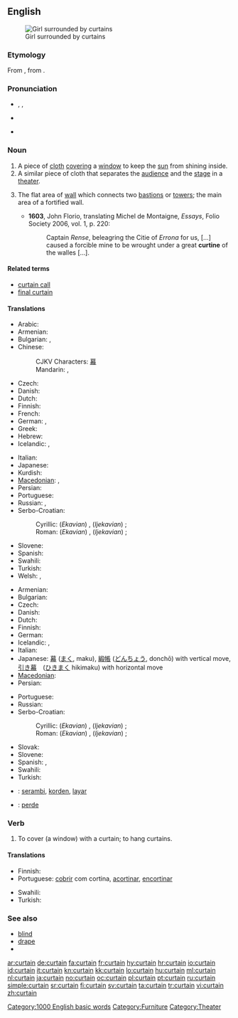 ==English==
[[Image:Jan Vermeer van Delft 003.jpg|thumb|Girl surrounded by curtains]]

===Etymology===
From {{etyl|fro}} {{term|cortine}}, from {{etyl|la}} {{term|cortina}}.

===Pronunciation===
* {{enPR|kû(r)'tən}}, {{IPA|/ˈkɜː(r)tən/}}, {{SAMPA|/"k3:(r)t@n/}}
* {{audio|en-us-curtain.ogg|Audio (US)}}
* {{audio|En-uk-curtain.ogg|Audio (UK)}}
*: {{rhymes|ɜː(r)tən}}

===Noun===
{{en-noun}}

# A piece of [[cloth]] [[cover]]ing a [[window]] to keep the [[sun]] from shining inside.
# A similar piece of cloth that separates the [[audience]] and the [[stage]] in a [[theater]].
# {{context|fortifications}} The flat area of [[wall]] which connects two [[bastions]] or [[towers]]; the main area of a fortified wall.
#* '''1603''', John Florio, translating Michel de Montaigne, ''Essays'', Folio Society 2006, vol. 1, p. 220:
#*: Captain ''Rense'', beleagring the Citie of ''Errona'' for us, [...] caused a forcible mine to be wrought under a great '''curtine''' of the walles [...].

====Related terms====
* [[curtain call]]
* [[final curtain]]

====Translations====
{{trans-top|piece of cloth covering a window}}
* Arabic: {{t|ar|ستارة|f|tr=sitaara}}
* Armenian: {{t-|hy|վարագույր|tr=varaguyr}}
* Bulgarian: {{t|bg|перде|n}},  {{t+|bg|завеса|f}}
* Chinese:
*: CJKV Characters: [[幕]]
*: Mandarin: {{t|cmn|窗簾|sc=Hani}},  {{t|cmn|窗帘|tr=chuānglián|sc=Hani}}
* Czech: {{t-|cs|závěs|m}}
* Danish: {{t-|da|gardin|n}}
* Dutch: {{t|nl|gordijn|f}}
* Finnish: {{t-|fi|verho}}
* French: {{t+|fr|rideau|m}}
* German: {{t+|de|Vorhang|m}},  {{t+|de|Gardine|f}}
* Greek: {{t|el|κουρτίνα|f|sc=Grek}}
* Hebrew: {{t+|he|וילון|m|tr=vilon}}
* Icelandic: {{t+|is|gluggatjald|n}}, {{t|is|gardína|f}}
{{trans-mid}}
* Italian: {{t+|it|tenda|f}}
* Japanese: {{t+|ja|カーテン|tr=kāten}}
* Kurdish: {{ku-Arab|[[په‌رده‌]]}}
* [[Macedonian]]: {{t-|mk|завеса|f|tr=závesa}},  {{t|mk|перде|n|tr=pérde}}
* Persian: {{t+|fa|پرده|tr=pardeh|xs=Persian}}
* Portuguese: {{t+|pt|cortina|f}}
* Russian: {{t+|ru|штора|f|tr=štóra}}, {{t+|ru|занавеска|f|tr=zanav'éska}}
* Serbo-Croatian:
*: Cyrillic: (''Ekavian'') {{tø|sh|завеса|f|alt=за̑веса|sc=Cyrl|xs=Serbo-Croatian}}, (''Ijekavian'') {{tø|sh|завјеса|f|alt=за̑вјеса|sc=Cyrl|xs=Serbo-Croatian}}; {{tø|sh|застор|m|alt=за́стор|sc=Cyrl|xs=Serbo-Croatian}}
*: Roman: (''Ekavian'') {{tø|sh|zavesa|f|alt=zȃvesa|xs=Serbo-Croatian}}, (''Ijekavian'') {{tø|sh|zavjesa|f|alt=zȃvjesa|xs=Serbo-Croatian}}; {{tø|sh|zastor|m|alt=zástor|xs=Serbo-Croatian}}
* Slovene: {{t+|sl|zavesa|f|alt=zavésa}}
* Spanish: {{t-|es|cortina|f}}
* Swahili: {{t+|sw|pazia|xs=Swahili}}
* Turkish: {{t+|tr|perde}}
* Welsh: {{t|cy|llen|f|xs=Welsh}},  {{t|cy|llenni|f|p|xs=Welsh}}
{{trans-bottom}}

{{trans-top|piece of cloth in a theater}}
* Armenian: {{t-|hy|վարագույր|tr=varaguyr}}
* Bulgarian: {{t+|bg|завеса|f}}
* Czech: {{t-|cs|opona|f}}
* Danish: {{t+|da|tæppe|n}}
* Dutch: {{t|nl|gordijn|f}}
* Finnish: {{t-|fi|esirippu}}
* German: {{t+|de|Vorhang|m}}
* Icelandic: {{t|is|leikhústjald|n}}, {{t+|is|tjald|n}}
* Italian: {{t-|it|sipario|m}}
* Japanese: [[幕]] ([[まく]], maku), [[緞帳]] ([[どんちょう]], donchō) with vertical move, [[引き幕]]　([[ひきまく]] hikimaku) with horizontal move
* [[Macedonian]]: {{t-|mk|кулиса|f|tr=kulísa}}
* Persian: {{t+|fa|پرده|tr=pardeh|xs=Persian}}
{{trans-mid}}
* Portuguese: {{t+|pt|cortina|f}}
* Russian: {{t+|ru|занавес|m|tr=zánav'es}}
* Serbo-Croatian:
*: Cyrillic: (''Ekavian'') {{tø|sh|завеса|f|alt=за̑веса|sc=Cyrl|xs=Serbo-Croatian}}, (''Ijekavian'') {{tø|sh|завјеса|f|alt=за̑вјеса|sc=Cyrl|xs=Serbo-Croatian}} ; {{tø|sh|застор|m|alt=за́стор|sc=Cyrl|xs=Serbo-Croatian}}
*: Roman: (''Ekavian'') {{tø|sh|zavesa|f|alt=zȃvesa|xs=Serbo-Croatian}}, (''Ijekavian'') {{tø|sh|zavjesa|f|alt=zȃvjesa|xs=Serbo-Croatian}} ; {{tø|sh|zastor|m|alt=zástor|xs=Serbo-Croatian}}
* Slovak: {{t-|sk|opona|f}}
* Slovene: {{t+|sl|zavesa|f|alt=zavésa}}
* Spanish: {{t-|es|cortina|f}},  {{t-|es|telón|m}}
* Swahili: {{t+|sw|pazia|xs=Swahili}}
* Turkish: {{t+|tr|perde}}
{{trans-bottom}}

{{checktrans-top}}
* {{ttbc|Indonesian}}: [[serambi]], [[korden]], [[layar]]
* {{ttbc|Kurdish}}: [[perde]] {{f}}
{{trans-bottom}}

===Verb===
{{en-verb}}

# To cover (a window) with a curtain; to hang curtains.

====Translations====
{{trans-top|to cover with a curtain}}
* Finnish: {{t-|fi|verhota}}
* Portuguese: [[cobrir]] com cortina, [[acortinar]], [[encortinar]]
{{trans-mid}}
* Swahili: {{t+|sw|pazia|xs=Swahili}}
* Turkish: {{t+|tr|perdelemek}}
{{trans-bottom}}

===See also===
* [[blind]]
* [[drape]]
* {{pedialite}}

[[Category:1000 English basic words]]
[[Category:Furniture]]
[[Category:Theater]]

[[ar:curtain]]
[[de:curtain]]
[[fa:curtain]]
[[fr:curtain]]
[[hy:curtain]]
[[hr:curtain]]
[[io:curtain]]
[[id:curtain]]
[[it:curtain]]
[[kn:curtain]]
[[kk:curtain]]
[[lo:curtain]]
[[hu:curtain]]
[[ml:curtain]]
[[nl:curtain]]
[[ja:curtain]]
[[no:curtain]]
[[oc:curtain]]
[[pl:curtain]]
[[pt:curtain]]
[[ru:curtain]]
[[simple:curtain]]
[[sr:curtain]]
[[fi:curtain]]
[[sv:curtain]]
[[ta:curtain]]
[[tr:curtain]]
[[vi:curtain]]
[[zh:curtain]]